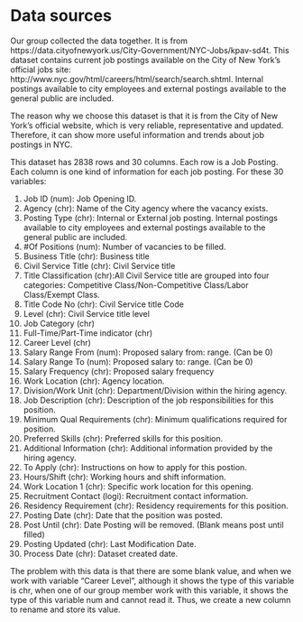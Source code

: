# Data sources

Our group collected the data together. It is from https://data.cityofnewyork.us/City-Government/NYC-Jobs/kpav-sd4t.
This dataset contains current job postings available on the City of New York’s official jobs site: http://www.nyc.gov/html/careers/html/search/search.shtml.
Internal postings available to city employees and external postings available to the general public are included.

The reason why we choose this dataset is that it is from the City of New York's official website, which is very reliable, representative and updated. Therefore, it can show more useful information and trends about job postings in NYC.

This dataset has 2838 rows and 30 columns. Each row is a Job Posting. Each column is one kind of information for each job posting.
For these 30 variables:

1. Job ID (num): Job Opening ID.
2. Agency (chr): Name of the City agency where the vacancy exists.
3. Posting Type (chr): Internal or External job posting. Internal postings available to city employees and external postings available to the general public are included.
4. #Of Positions (num): Number of vacancies to be filled.
5. Business Title (chr): Business title
6. Civil Service Title (chr): Civil Service title
7. Title Classification (chr):All Civil Service title are grouped into four categories: Competitive Class/Non-Competitive Class/Labor Class/Exempt Class.
8. Title Code No (chr): Civil Service title Code
9. Level (chr): Civil Service title level
10. Job Category (chr)	
11. Full-Time/Part-Time indicator (chr)
12. Career Level (chr)	
13. Salary Range From (num): Proposed salary from: range. (Can be 0)
14. Salary Range To (num): Proposed salary to: range. (Can be 0)
15. Salary Frequency (chr): Proposed salary frequency
16. Work Location (chr): Agency location.
17. Division/Work Unit (chr): Department/Division within the hiring agency.
18. Job Description (chr): Description of the job responsibilities for this position.
19. Minimum Qual Requirements (chr): Minimum qualifications required for position.
20. Preferred Skills (chr): Preferred skills for this position.
21. Additional Information (chr): Additional information provided by the hiring agency.
22. To Apply (chr): Instructions on how to apply for this postion.
23. Hours/Shift (chr): Working hours and shift information.
24. Work Location 1 (chr): Specific work location for this opening.
25. Recruitment Contact (logi): Recruitment contact information.
26. Residency Requirement (chr): Residency requirements for this position.
27. Posting Date (chr): Date that the position was posted.
28. Post Until (chr): Date Posting will be removed. (Blank means post until filled)
29. Posting Updated (chr): Last Modification Date.
30. Process Date (chr): Dataset created date.

The problem with this data is that there are some blank value, and when we work with variable "Career Level", although it shows the type of this variable is chr, when one of our group member work with this variable, it shows the type of this variable num and cannot read it. Thus, we create a new column to rename and store its value.